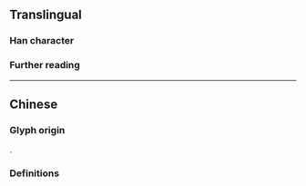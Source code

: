 {{also|暉|日军}}
{{character info}}
==Translingual==

===Han character===
{{Han char|rn=72|rad=日|as=06|sn=10|four=67054|canj=ABKQ,XABKQ|ids=⿰日军}}

===Further reading===
{{Han ref|kx=0495.241|hdz=21509.081|uh=6656}}

----

==Chinese==

===Glyph origin===
{{Han simp|暉|f=軍|t=军}}.

===Definitions===
{{zh-see|暉}}